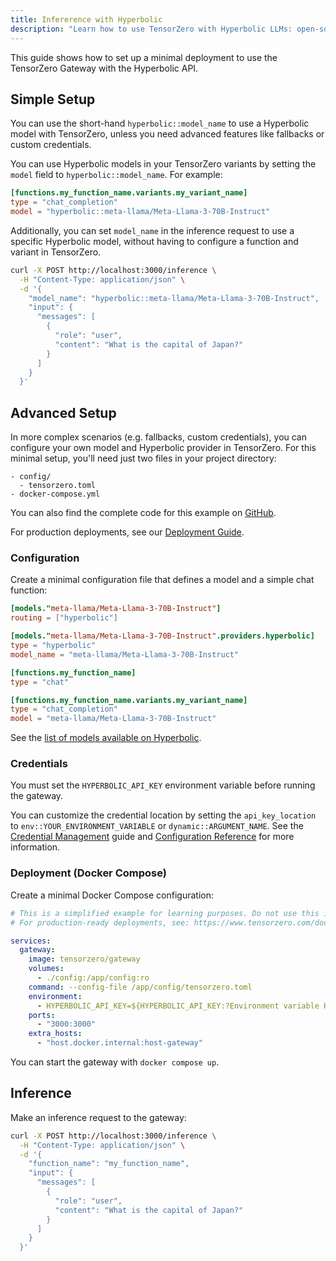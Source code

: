```yaml
---
title: Infererence with Hyperbolic
description: "Learn how to use TensorZero with Hyperbolic LLMs: open-source gateway, observability, optimization, evaluations, and experimentation."
---
```


This guide shows how to set up a minimal deployment to use the TensorZero Gateway with the Hyperbolic API.

## Simple Setup

You can use the short-hand `hyperbolic::model_name` to use a Hyperbolic model with TensorZero, unless you need advanced features like fallbacks or custom credentials.

You can use Hyperbolic models in your TensorZero variants by setting the `model` field to `hyperbolic::model_name`.
For example:

```toml {3}
[functions.my_function_name.variants.my_variant_name]
type = "chat_completion"
model = "hyperbolic::meta-llama/Meta-Llama-3-70B-Instruct"
```

Additionally, you can set `model_name` in the inference request to use a specific Hyperbolic model, without having to configure a function and variant in TensorZero.

```bash {4}
curl -X POST http://localhost:3000/inference \
  -H "Content-Type: application/json" \
  -d '{
    "model_name": "hyperbolic::meta-llama/Meta-Llama-3-70B-Instruct",
    "input": {
      "messages": [
        {
          "role": "user",
          "content": "What is the capital of Japan?"
        }
      ]
    }
  }'
```

## Advanced Setup

In more complex scenarios (e.g. fallbacks, custom credentials), you can configure your own model and Hyperbolic provider in TensorZero.
For this minimal setup, you'll need just two files in your project directory:

```
- config/
  - tensorzero.toml
- docker-compose.yml
```

<Tip>

You can also find the complete code for this example on [GitHub](https://github.com/tensorzero/tensorzero/tree/main/examples/guides/providers/hyperbolic).

</Tip>

For production deployments, see our [Deployment Guide](/docs/gateway/deployment/).

### Configuration

Create a minimal configuration file that defines a model and a simple chat function:

```toml title="config/tensorzero.toml"
[models."meta-llama/Meta-Llama-3-70B-Instruct"]
routing = ["hyperbolic"]

[models."meta-llama/Meta-Llama-3-70B-Instruct".providers.hyperbolic]
type = "hyperbolic"
model_name = "meta-llama/Meta-Llama-3-70B-Instruct"

[functions.my_function_name]
type = "chat"

[functions.my_function_name.variants.my_variant_name]
type = "chat_completion"
model = "meta-llama/Meta-Llama-3-70B-Instruct"
```

See the [list of models available on Hyperbolic](https://app.hyperbolic.xyz/models).

### Credentials

You must set the `HYPERBOLIC_API_KEY` environment variable before running the gateway.

You can customize the credential location by setting the `api_key_location` to `env::YOUR_ENVIRONMENT_VARIABLE` or `dynamic::ARGUMENT_NAME`.
See the [Credential Management](/docs/gateway/guides/credential-management/) guide and [Configuration Reference](/docs/gateway/configuration-reference/) for more information.

### Deployment (Docker Compose)

Create a minimal Docker Compose configuration:

```yaml title="docker-compose.yml"
# This is a simplified example for learning purposes. Do not use this in production.
# For production-ready deployments, see: https://www.tensorzero.com/docs/gateway/deployment

services:
  gateway:
    image: tensorzero/gateway
    volumes:
      - ./config:/app/config:ro
    command: --config-file /app/config/tensorzero.toml
    environment:
      - HYPERBOLIC_API_KEY=${HYPERBOLIC_API_KEY:?Environment variable HYPERBOLIC_API_KEY must be set.}
    ports:
      - "3000:3000"
    extra_hosts:
      - "host.docker.internal:host-gateway"
```

You can start the gateway with `docker compose up`.

## Inference

Make an inference request to the gateway:

```bash
curl -X POST http://localhost:3000/inference \
  -H "Content-Type: application/json" \
  -d '{
    "function_name": "my_function_name",
    "input": {
      "messages": [
        {
          "role": "user",
          "content": "What is the capital of Japan?"
        }
      ]
    }
  }'
```
